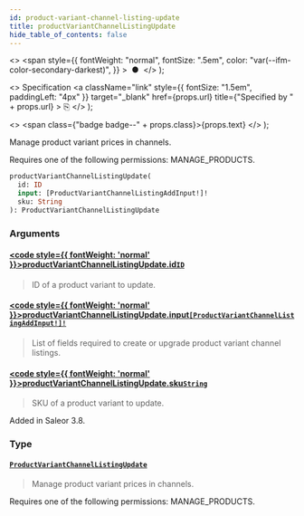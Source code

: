 ```yaml
---
id: product-variant-channel-listing-update
title: productVariantChannelListingUpdate
hide_table_of_contents: false
---
```


  <>
    <span
      style={{
        fontWeight: "normal",
        fontSize: ".5em",
        color: "var(--ifm-color-secondary-darkest)",
      }}
    >
      &nbsp;●&nbsp;
    </span>
  </>
);

  <>
    Specification
    <a
      className="link"
      style={{ fontSize: "1.5em", paddingLeft: "4px" }}
      target="\_blank"
      href={props.url}
      title={"Specified by " + props.url}
    >
      ⎘
    </a>
  </>
);

  <>
    <span class={"badge badge--" + props.class}>{props.text}</span>
  </>
);

Manage product variant prices in channels.

Requires one of the following permissions: MANAGE_PRODUCTS.

```graphql
productVariantChannelListingUpdate(
  id: ID
  input: [ProductVariantChannelListingAddInput!]!
  sku: String
): ProductVariantChannelListingUpdate
```

### Arguments

#### [<code style={{ fontWeight: 'normal' }}>productVariantChannelListingUpdate.<b>id</b></code>](#)<Bullet />[`ID`](../../../developer/api-reference/scalars/id) <Badge class="secondary" text="scalar"/>

> ID of a product variant to update.

#### [<code style={{ fontWeight: 'normal' }}>productVariantChannelListingUpdate.<b>input</b></code>](#)<Bullet />[`[ProductVariantChannelListingAddInput!]!`](../../../developer/api-reference/inputs/product-variant-channel-listing-add-input) <Badge class="secondary" text="non-null"/> <Badge class="secondary" text="input"/>

> List of fields required to create or upgrade product variant channel listings.

#### [<code style={{ fontWeight: 'normal' }}>productVariantChannelListingUpdate.<b>sku</b></code>](#)<Bullet />[`String`](../../../developer/api-reference/scalars/string) <Badge class="secondary" text="scalar"/>

> SKU of a product variant to update.

Added in Saleor 3.8.

>

### Type

#### [`ProductVariantChannelListingUpdate`](../../../developer/api-reference/objects/product-variant-channel-listing-update) <Badge class="secondary" text="object"/>

> Manage product variant prices in channels.

Requires one of the following permissions: MANAGE_PRODUCTS.

>
